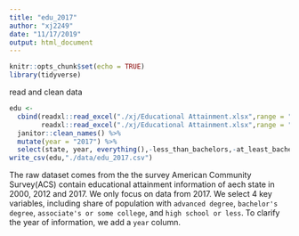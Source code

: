 ```yaml
---
title: "edu_2017"
author: "xj2249"
date: "11/17/2019"
output: html_document
---
```


```r
knitr::opts_chunk$set(echo = TRUE)
library(tidyverse)
```

read and clean data
```r
edu <- 
  cbind(readxl::read_excel("./xj/Educational Attainment.xlsx",range = "A2:A54"),
        readxl::read_excel("./xj/Educational Attainment.xlsx",range = "N2:S54")) %>% 
  janitor::clean_names() %>% 
  mutate(year = "2017") %>% 
  select(state, year, everything(),-less_than_bachelors,-at_least_bachelors) 
write_csv(edu,"./data/edu_2017.csv")
```

The raw dataset comes from the the survey American Community Survey(ACS) contain educational attainment information of aech state in 2000, 2012 and 2017. We only focus on data from 2017. We select 4 key variables, including share of population with `advanced degree`, `bachelor's degree`, `associate's or some college`, and `high school or less`. To clarify the year of information, we add a `year` column. 



